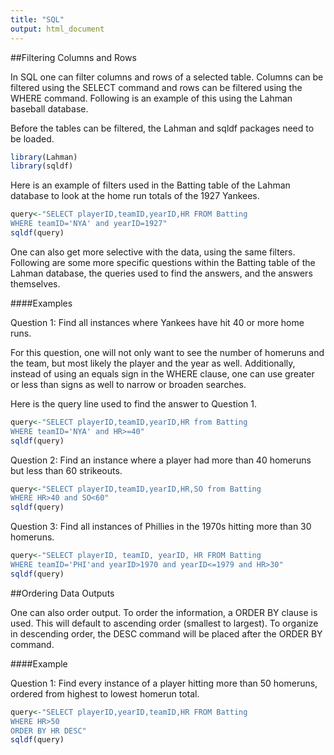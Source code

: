 ```yaml
---
title: "SQL"
output: html_document
---
```


##Filtering Columns and Rows

In SQL one can filter columns and rows of a selected table. Columns can be filtered using the SELECT command and rows can be filtered using the WHERE command. Following is an example of this using the Lahman baseball database.

Before the tables can be filtered, the Lahman and sqldf packages need to be loaded.

```r
library(Lahman)
library(sqldf)
```

Here is an example of filters used in the Batting table of the Lahman database to look at the home run totals of the 1927 Yankees.

```r
query<-"SELECT playerID,teamID,yearID,HR FROM Batting
WHERE teamID='NYA' and yearID=1927"
sqldf(query)
```

One can also get more selective with the data, using the same filters. Following are some more specific questions within the Batting table of the Lahman database, the queries used to find the answers, and the answers themselves.

####Examples

Question 1: Find all instances where Yankees have hit 40 or more home runs.

For this question, one will not only want to see the number of homeruns and the team, but most likely the player and the year as well. Additionally, instead of using an equals sign in the WHERE clause, one can use greater or less than signs as well to narrow or broaden searches. 

Here is the query line used to find the answer to Question 1.

```r
query<-"SELECT playerID,teamID,yearID,HR from Batting
WHERE teamID='NYA' and HR>=40"
sqldf(query)
```

Question 2: Find an instance where a player had more than 40 homeruns but less than 60 strikeouts.

```r
query<-"SELECT playerID,teamID,yearID,HR,SO from Batting
WHERE HR>40 and SO<60"
sqldf(query)
```

Question 3: Find all instances of Phillies in the 1970s hitting more than 30 homeruns.

```r
query<-"SELECT playerID, teamID, yearID, HR FROM Batting
WHERE teamID='PHI'and yearID>1970 and yearID<=1979 and HR>30"
sqldf(query)
```

##Ordering Data Outputs

One can also order output. To order the information, a ORDER BY clause is used. This will default to ascending order (smallest to largest). To organize in descending order, the DESC command will be placed after the ORDER BY command.

####Example

Question 1: Find every instance of a player hitting more than 50 homeruns, ordered from highest to lowest homerun total.

```r
query<-"SELECT playerID,yearID,teamID,HR FROM Batting
WHERE HR>50
ORDER BY HR DESC"
sqldf(query)
```

